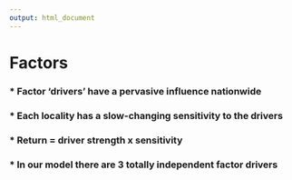 ```yaml
---
output: html_document
---
```


# Factors

### * Factor 'drivers' have a pervasive influence nationwide
### * Each locality has a slow-changing sensitivity to the drivers
### * Return = driver strength x sensitivity
### * In our model there are 3 totally independent factor drivers
